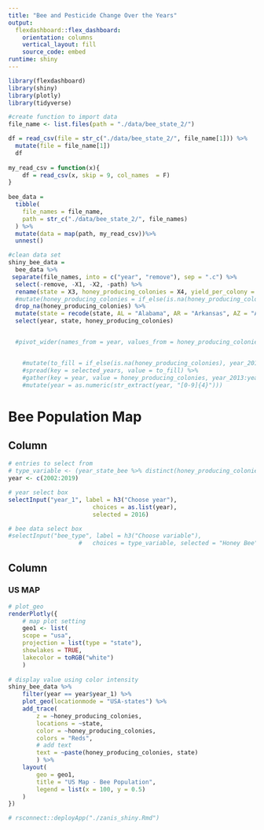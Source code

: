 ```yaml
---
title: "Bee and Pesticide Change Over the Years"
output: 
  flexdashboard::flex_dashboard:
    orientation: columns
    vertical_layout: fill
    source_code: embed
runtime: shiny
---
```


```r
library(flexdashboard)
library(shiny)
library(plotly)
library(tidyverse)
```

```r
#create function to import data
file_name <- list.files(path = "./data/bee_state_2/") 

df = read_csv(file = str_c("./data/bee_state_2/", file_name[1])) %>%
  mutate(file = file_name[1])
  df
  
my_read_csv = function(x){
    df = read_csv(x, skip = 9, col_names  = F)
}
  
bee_data = 
  tibble(
    file_names = file_name,
    path = str_c("./data/bee_state_2/", file_names)
  ) %>% 
  mutate(data = map(path, my_read_csv))%>% 
  unnest()

#clean data set
shiny_bee_data =
  bee_data %>%
 separate(file_names, into = c("year", "remove"), sep = ".c") %>%
  select(-remove, -X1, -X2, -path) %>%
  rename(state = X3, honey_producing_colonies = X4, yield_per_colony = X5, production = X6, stocks = X7, price_per_pound = X8, production_value = X9) %>%
  #mutate(honey_producing_colonies = if_else(is.na(honey_producing_colonies), 0, honey_producing_colonies))
  drop_na(honey_producing_colonies) %>%
  mutate(state = recode(state, AL = "Alabama", AR = "Arkansas", AZ = "Arizona", CA = "California", CO = "Colorado", FL = "Florida", GA = "Georgia", HI = "Hawaii", IA = "Iowa", IL = "Illinois", ID = "Idaho", IN = "Indiana", KS = "Kansas", KY = "Kentucky", LA = "Louisiana", ME = "Maine", MD = "Maryland", MI = "Michigan", MN = "Minnesota", MO = "Missouri", MT = "Montana", MS = "Mississippi", NC = "North Carolina", ND = "North Dakota", NE = "Nebraska", NJ = "New Jersey", NM = "New Mexico", NV = "Nevada", NY = "New York", OH = "Ohio", OK = "Oklahoma", OR = "Oregon", PA = "Pennsylvania", SC = "South Carolina", SD = "South Dakota", TN = "Tennessee", TX = "Texas", UT = "Utah", VA = "Virginia", VT = "Vermont", WA = "Washington", WV = "West Virginia", WI = "Wisconsin", WY = "Wyoming")) %>%
  select(year, state, honey_producing_colonies)


  #pivot_wider(names_from = year, values_from = honey_producing_colonies) 


	#mutate(to_fill = if_else(is.na(honey_producing_colonies), year_2016, to_fill)) %>%
	#spread(key = selected_years, value = to_fill) %>% 
	#gather(key = year, value = honey_producing_colonies, year_2013:year_2015) %>%
	#mutate(year = as.numeric(str_extract(year, "[0-9]{4}")))
```


Bee Population Map
===================================== 

Column {.sidebar}
-----------------------------------------------------------------------

```r
# entries to select from
# type_variable <- (year_state_bee %>% distinct(honey_producing_colonies) %>% pull())
year <- c(2002:2019)

# year select box 
selectInput("year_1", label = h3("Choose year"),
						choices = as.list(year),
						selected = 2016)

# bee data select box
#selectInput("bee_type", label = h3("Choose variable"),
					#	choices = type_variable, selected = "Honey Bee")
```

Column {.tabset}
-----------------------------------------------------------------------

### US MAP

```r
# plot_geo
renderPlotly({
	# map plot setting
	geo1 <- list(
	scope = "usa",
	projection = list(type = "state"),
	showlakes = TRUE,
	lakecolor = toRGB("white")
	)
	
# display value using color intensity
shiny_bee_data %>% 
	filter(year == year$year_1) %>% 
	plot_geo(locationmode = "USA-states") %>% 
	add_trace(
		z = ~honey_producing_colonies,
		locations = ~state,
		color = ~honey_producing_colonies,
		colors = "Reds",
		# add text
		text = ~paste(honey_producing_colonies, state)
		) %>%
	layout(
		geo = geo1,
		title = "US Map - Bee Population",
		legend = list(x = 100, y = 0.5)
	)
})

# rsconnect::deployApp("./zanis_shiny.Rmd")

```